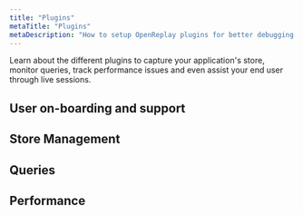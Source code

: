 ```yaml
---
title: "Plugins"
metaTitle: "Plugins"
metaDescription: "How to setup OpenReplay plugins for better debugging your app and assisting your end users."
---
```


Learn about the different plugins to capture your application's store, monitor queries, track performance issues and even assist your end user through live sessions.

## User on-boarding and support
<div class="grid grid-cols-1 md:grid-cols-4 lg:grid-cols-5 gap-4 card">
<IconText url="/plugins/assist" title="Assist" description="On-board and support your end users through live screen and video/voice (WebRTC)." />
</div>

## Store Management
<div class="grid grid-cols-3 md:grid-cols-4 lg:grid-cols-5 gap-4 card">
<IconText url="/plugins/redux" title="Redux"/>
<IconText url="/plugins/vuex" title="VueX"/>
<IconText url="/plugins/pinia" title="Pinia" />
<IconText url="/plugins/ngrx" title="ngRx" />
<IconText url="/plugins/zustand" title="Zustand" />
</div>

## Queries
<div class="grid grid-cols-1 md:grid-cols-2 lg:grid-cols-12 gap-3">
<ORCard url="/plugins/fetch" title="Fetch"  width="30" description="Track fetch requests and responses." width="30"/>
<ORCard url="/plugins/axios" title="Axios"  width="30" description="Track axios (XHR) requests and responses." width="30"/>
<ORCard url="/plugins/graphql" title="GraphQL"  width="30" description="Debug GraphQL queries (Apollo and Relay)" width="30"/>
</div>

## Performance
<div class="grid grid-cols-1 gap-4">
<ORCard url="/plugins/profiler" title="Profiler"   description="Track the performance of JS functions."/>
</div>
